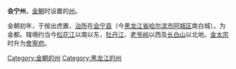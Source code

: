 '''会宁州'''，[[金朝|金朝]]时设置的[[州|州]]。

金朝初年，于按出虎置，[[治所|治所]]在[[会宁县_(金朝)|会宁县]]（今[[黑龙江省|黑龙江省]][[哈尔滨市|哈尔滨市]][[阿城区|阿城区]]南白城）。为金都。辖境约当今[[松花江|松花江]]以南以东，[[牡丹江|牡丹江]]、[[老爷岭|老爷岭]]以西及[[长白山|长白山]]以北地。[[金太宗|金太宗]]时升为[[會寧府|會寧府]]。

{{金朝行政区划小作品}}
[[Category:金朝的州|Category:金朝的州]]
[[Category:黑龙江的州|Category:黑龙江的州]]